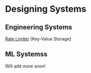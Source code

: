 # Designing Systems

## Engineering Systems

[Rate Limiter](/designing-systems/rate-limiter)
[Key-Value Storage]

## ML Systemss

Will add more soon!